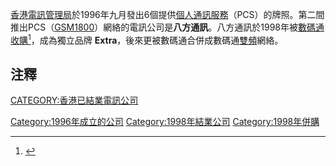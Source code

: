 [[香港|香港]][[電訊管理局|電訊管理局]]於1996年九月發出6個提供[[個人通訊服務|個人通訊服務]]（PCS）的牌照。第二間推出PCS（[[GSM1800|GSM1800]]）網絡的電訊公司是'''八方通訊'''。八方通訊於1998年被[[數碼通|數碼通]][[收購|收購]]<ref>{{cite web |url=http://www.ofta.gov.hk/zh/telecom_fact/milestones/main.html |title=存档副本 |accessdate=2010-01-11 |deadurl=yes |archiveurl=https://web.archive.org/web/20100225112851/http://www.ofta.gov.hk/zh/telecom_fact/milestones/main.html |archivedate=2010-02-25 }}</ref>，成為獨立品牌 '''Extra'''，後來更被數碼通合併成數碼通[[雙頻|雙頻]]網絡。

==注釋==
<references />
{{HK company-stub}}
[[Category:1996年成立的公司|Category:1996年成立的公司]]
[[Category:1998年結業公司|Category:1998年結業公司]]
[[CATEGORY:香港已結業電訊公司|CATEGORY:香港已結業電訊公司]]
[[Category:1998年併購|Category:1998年併購]]